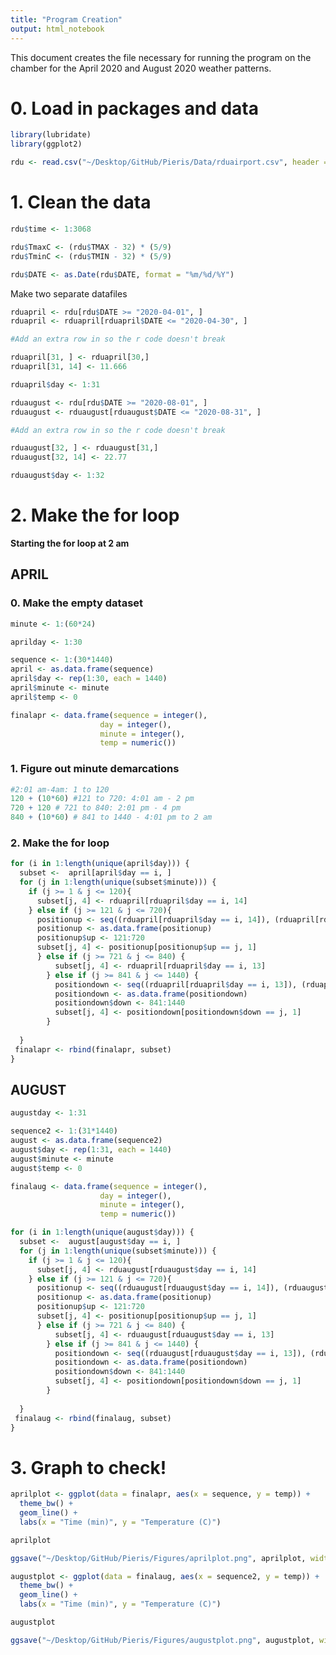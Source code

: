 ```yaml
---
title: "Program Creation"
output: html_notebook
---
```


This document creates the file necessary for running the program on the chamber for the April 2020 and August 2020 weather patterns. 


# 0. Load in packages and data

```r
library(lubridate)
library(ggplot2)
```

```r
rdu <- read.csv("~/Desktop/GitHub/Pieris/Data/rduairport.csv", header = TRUE)
```

# 1. Clean the data

```r
rdu$time <- 1:3068

rdu$TmaxC <- (rdu$TMAX - 32) * (5/9)
rdu$TminC <- (rdu$TMIN - 32) * (5/9)

rdu$DATE <- as.Date(rdu$DATE, format = "%m/%d/%Y")
```

Make two separate datafiles

```r
rduapril <- rdu[rdu$DATE >= "2020-04-01", ]
rduapril <- rduapril[rduapril$DATE <= "2020-04-30", ]

#Add an extra row in so the r code doesn't break

rduapril[31, ] <- rduapril[30,]
rduapril[31, 14] <- 11.666

rduapril$day <- 1:31
```

```r
rduaugust <- rdu[rdu$DATE >= "2020-08-01", ]
rduaugust <- rduaugust[rduaugust$DATE <= "2020-08-31", ]

#Add an extra row in so the r code doesn't break

rduaugust[32, ] <- rduaugust[31,]
rduaugust[32, 14] <- 22.77

rduaugust$day <- 1:32


```

# 2. Make the for loop 

**Starting the for loop at 2 am** 

## APRIL

### 0. Make the empty dataset 

```r
minute <- 1:(60*24)

aprilday <- 1:30

sequence <- 1:(30*1440)
april <- as.data.frame(sequence)
april$day <- rep(1:30, each = 1440)
april$minute <- minute
april$temp <- 0

finalapr <- data.frame(sequence = integer(),
                    day = integer(), 
                    minute = integer(), 
                    temp = numeric())

```


### 1. Figure out minute demarcations

```r
#2:01 am-4am: 1 to 120
120 + (10*60) #121 to 720: 4:01 am - 2 pm
720 + 120 # 721 to 840: 2:01 pm - 4 pm
840 + (10*60) # 841 to 1440 - 4:01 pm to 2 am

```

### 2. Make the for loop

```r
for (i in 1:length(unique(april$day))) {
  subset <-  april[april$day == i, ]
  for (j in 1:length(unique(subset$minute))) {
    if (j >= 1 & j <= 120){
      subset[j, 4] <- rduapril[rduapril$day == i, 14]
    } else if (j >= 121 & j <= 720){
      positionup <- seq((rduapril[rduapril$day == i, 14]), (rduapril[rduapril$day == i, 13]), length = 600)
      positionup <- as.data.frame(positionup)
      positionup$up <- 121:720
      subset[j, 4] <- positionup[positionup$up == j, 1] 
      } else if (j >= 721 & j <= 840) {
          subset[j, 4] <- rduapril[rduapril$day == i, 13]
        } else if (j >= 841 & j <= 1440) {
          positiondown <- seq((rduapril[rduapril$day == i, 13]), (rduapril[rduapril$day == (i+1), 14]), length = 600)
          positiondown <- as.data.frame(positiondown)
          positiondown$down <- 841:1440
          subset[j, 4] <- positiondown[positiondown$down == j, 1] 
        }
    
  }
 finalapr <- rbind(finalapr, subset)
}
```

## AUGUST

```r
augustday <- 1:31

sequence2 <- 1:(31*1440)
august <- as.data.frame(sequence2)
august$day <- rep(1:31, each = 1440)
august$minute <- minute
august$temp <- 0

finalaug <- data.frame(sequence = integer(),
                    day = integer(), 
                    minute = integer(), 
                    temp = numeric())

```


```r
for (i in 1:length(unique(august$day))) {
  subset <-  august[august$day == i, ]
  for (j in 1:length(unique(subset$minute))) {
    if (j >= 1 & j <= 120){
      subset[j, 4] <- rduaugust[rduaugust$day == i, 14]
    } else if (j >= 121 & j <= 720){
      positionup <- seq((rduaugust[rduaugust$day == i, 14]), (rduaugust[rduaugust$day == i, 13]), length = 600)
      positionup <- as.data.frame(positionup)
      positionup$up <- 121:720
      subset[j, 4] <- positionup[positionup$up == j, 1] 
      } else if (j >= 721 & j <= 840) {
          subset[j, 4] <- rduaugust[rduaugust$day == i, 13]
        } else if (j >= 841 & j <= 1440) {
          positiondown <- seq((rduaugust[rduaugust$day == i, 13]), (rduaugust[rduaugust$day == (i+1), 14]), length = 600)
          positiondown <- as.data.frame(positiondown)
          positiondown$down <- 841:1440
          subset[j, 4] <- positiondown[positiondown$down == j, 1] 
        }
    
  }
 finalaug <- rbind(finalaug, subset)
}
```



# 3. Graph to check!

```r
aprilplot <- ggplot(data = finalapr, aes(x = sequence, y = temp)) + 
  theme_bw() + 
  geom_line() + 
  labs(x = "Time (min)", y = "Temperature (C)")

aprilplot

ggsave("~/Desktop/GitHub/Pieris/Figures/aprilplot.png", aprilplot, width = 8, height = 5)
```


```r
augustplot <- ggplot(data = finalaug, aes(x = sequence2, y = temp)) + 
  theme_bw() + 
  geom_line() + 
  labs(x = "Time (min)", y = "Temperature (C)")

augustplot

ggsave("~/Desktop/GitHub/Pieris/Figures/augustplot.png", augustplot, width = 8, height = 5)
```
